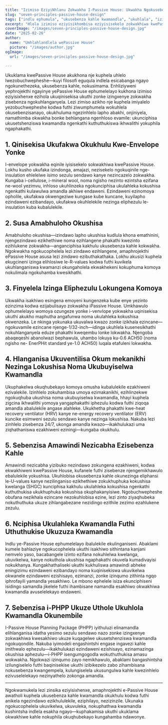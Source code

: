 ```yaml
---
title: "Izimiso EziyiNhlanu Zokwakha I-Passive House: Ukwakha Ngokusebenza Nokunethezeka"
slug: "seven-principles-passive-house-design"
tags: ["indlu ephumula", "ukusebenza kahle kwamandla", "ukuhlala", "izimiso zokwakha"]
excerpt: "Hlola izimiso eziyisikhombisa eziyisisekelo zokwakhiwa kwePassive House eziqinisekisa ukusebenza kahle kwamandla okuphakeme, ikhwalithi yomoya yangaphakathi ehlukile, nokunethezeka okungapheli kuyo yonke imvelo."
coverImage: "/images/seven-principles-passive-house-design.jpg"
date: "2025-02-26"
author:
  name: "Umhlahlandlela wePassive House"
  picture: "/images/author.jpg"
ogImage:
  url: "/images/seven-principles-passive-house-design.jpg"

---
```

Ukuklama kwePassive House akukhona nje kuphela uhlelo lwezobuchwepheshe—kuyi filosofi eguqula indlela esicabanga ngayo ngokunethezeka, ukusebenza kahle, nokusimama. Enhliziyweni yephrojekthi ngayinye yePassive House ephumelelayo kukhona izimiso eziyisixhenxe ezihola ukuqinisekisa ukuthi zonke izingxenye zokwakha zisebenza ngokuhlanganyela. Lezi zimiso azikho nje kuphela imiyalelo yezobuchwepheshe kodwa futhi ziwumphumela wokuhlela okusebenzisanayo, okukhuluma ngezinhlelo lapho abakhi, onjiniyela, namathimba okwakha bonke behlangana ngenhloso evamile: ukunciphisa ukusetshenziswa kwamandla ngenkathi kuthuthukiswa ikhwalithi yokuphila ngaphakathi.

## 1. Qinisekisa Ukufakwa Okukhulu Kwe-Envelope Yonke

I-envelope yokwakha eqinile iyisisekelo sokwakhiwa kwePassive House. Lokhu kusho ukufaka izindonga, amajazi, nezisekelo ngokuqinile nge-insulation ehlelelwe isimo sezulu sendawo kanye nezincazelo zokwakha. Kungaba i-cellulose, i-mineral wool, noma ngisho nezinto ezintsha ezifana ne-wool yezimvu, inhloso ukuhlinzeka ngokunciphisa ukulahleka kokushisa ngenkathi kulawulwa amandla akhiwe endaweni. Ezindaweni ezinomoya opholile, ukufakwa okwengeziwe kungase kube kuncane, kuyilapho ezindaweni ezibandayo, ukufakwa okuhlelekile nezinga eliphezulu le-insulation kuba kubalulekile.
## 2. Susa Amabhuloho Okushisa

Amabhuloho okushisa—izindawo lapho ukushisa kudlula khona emathinini, njengezindawo ezikhethiwe noma ezihlangene phakathi kwezinto ezihlukene zokwakha—anganciphisa kakhulu ukusebenza kahle kokwakha. Ngokwakha ngokucophelela lezi zindawo ezihlangene, amaphrojekthi ePassive House asusa lezi zindawo ezibuthakathaka. Lokhu akusizi kuphela ekugcineni izinga elihlosiwe le-R-values kodwa futhi kuvikela ukuhlanganiswa kwamanzi okungaholela ekwakhekeni kokuphuma komoya nokulimala ngokuhamba kwesikhathi.

## 3. Finyelela Izinga Eliphezulu Lokungena Komoya

Ukwakha isakhiwo esingena emoyeni kungenzeka kube enye yezinto ezinzima kodwa ezijabulisayo zokwakha iPassive House. Umkhawulo ophumelelayo womoya ozungeze yonke i-venvlope yokwakha uqinisekisa ukuthi akukho maphutha angafunwa noma ukulahleka kokushisa okwenzeka. Le nkinga yokunaka ukuvalwa kwazo zonke izikhala ezincane—ngokuvamile ezincane njenge-1/32-inch—idinga ukuhlela kusenesikhathi nokuhlanganyela eduze phakathi kweqembu lonke lokwakha. Njengoba abaqeqeshi abanolwazi bephawula, uhambo lokuya ku-0.6 ACH50 (noma ngisho ne- EnerPHit standard ye-1.0 ACH50) luqala etafuleni lokwakha.
## 4. Hlanganisa Ukuventilisa Okum mekanikhi Nezinga Lokushisa Noma Ukubuyiselwa Kwamandla

Ukuphakelwa okuqhubekayo komoya omusha kubalulekile ezakhiweni ezivalekile. Izinhlelo zokuhambisa umoya ezimakanikhi, ezihlinzekwe ngokuqhuba ukushisa noma ukubuyiselwa kwamandla, hhayi kuphela zigcina ikhwalithi yomoya yangaphakathi iphezulu kodwa futhi ziqoqa amandla abalulekile angase alahleke. Ukukhetha phakathi kwe-heat recovery ventilator (HRV) kanye ne-energy recovery ventilator (ERV) kuncike esimweni sezulu sendawo kanye nezinga lokushisa. Nakuba lezi zinhlelo zisebenza 24/7, ukonga amandla kwazo—ikakhulukazi uma ziqhathaniswa ezakhiweni eziningi—kungaba okukhulu.

## 5. Sebenzisa Amawindi Nezicabha Ezisebenza Kahle

Amawindi nezicabha yizibuko nezindawo zokungena ezakhiweni, kodwa ekwakhiweni kwePassive House, kufanele futhi zisebenze njengemikhawulo ebalulekile yokushisa. Ukuhlobisa okusebenza kahle okunezinga eliphansi le-U-values kanye nezilinganiso ezikhethiwe zokukhuphuka kokushisa kwelanga (SHGC) kunciphisa kakhulu ukulahleka kokushisa ngenkathi kuthuthukisa ukukhuphuka kokushisa okuphakanyisiwe. Ngobuchwepheshe obufana nezikhala ezincane nezokuhlobisa ezine, lezi zinto ziyaqhubeka nokuthuthuka ukuze zihlangabezane nezidingo ezithile zezimo ezahlukene zezulu.
## 6. Nciphisa Ukulahleka Kwamandla Futhi Uthuthukise Ukuzuza Kwamandla

Indlu ye-Passive House ephumelelayo ibalulekile ekulinganiseni. Abaklami kumele bahlaziye ngokucophelela ukuthi isakhiwo sithintana kanjani nemvelo yaso, bacabangele izinto ezifana nokuhlelwa kwelanga, ukuvikelwa, kanye nokuthola ukushisa ngaphakathi okuvela kumadivayisi nokukhanya. Kungakhathaliseki ukuthi kukhuliswa amawindi abheke eningizimu ezindaweni ezibandayo noma kuqinisekiswa ukuvikelwa okwanele ezindaweni ezishisayo, ezimanzi, zonke izinqumo zithinta ngqo iphrofayili yamandla yesakhiwo. Le mbono ephelele isiza ekunciphiseni isidingo samandla jikelele futhi ihambisane namandla esakhiwo okwakhiwa kwamandla avuselelekayo endaweni.

## 7. Sebenzisa i-PHPP Ukuze Uthole Ukuhlola Kwamandla Okunembile

I-Passive House Planning Package (PHPP) iyithuluzi elinamandla elihlanganisa idatha yesimo sezulu sendawo nazo zonke izingxenye zokwakhiwa kwesakhiwo ukuze kuqagelwe ukusetshenziswa kwamandla ngokuqondile. Nakuba iyimodeli engashintshi engase ingavezi kahle imithwalo ephezulu—ikakhulukazi ezindaweni ezishisayo, ezinamazinga okushisa aphezulu—i-PHPP isengumgogodla wokuthuthukisa amasu wokwakha. Ngokwazi izinqumo zayo nemikhawulo, abaklami bangashintsha izilungiselelo futhi baqinisekise ukuthi izibikezelo zabo zihambisana nokusebenza kwangempela, kulungiselela ukusungulwa kahle kwezinhlelo ezivuselelekayo nezinyathelo zokonga amandla.

---

Ngokwamukela lezi zinsika eziyisixhenxe, amaphrojekthi e-Passive House awatholi kuphela ukusebenza kahle kwamandla okukhulu kodwa futhi anikela ngezindawo ezikhululekile, eziphilayo, nezizinzile. Ukunaka ngokucophelela ukuvikelwa, ukuvuleka, nokuphathwa kwamandla kushintsha indlela esakha ngayo—kuphakamisa ukuthi ukuklama okwakhiwe kahle nokuphila okuqhubekayo kungahamba ndawonye.
